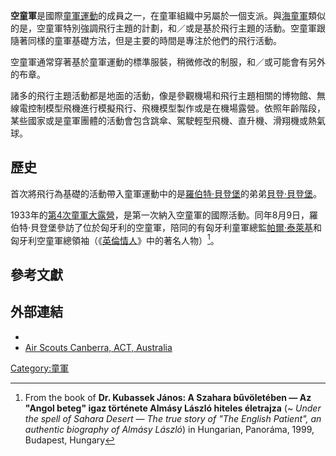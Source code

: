 {{Scout Portal}}

'''空童軍'''是國際[[童軍運動|童軍運動]]的成員之一，在童軍組織中另屬於一個支派。與[[海童軍|海童軍]]類似的是，空童軍特別強調飛行主題的計劃，和／或是基於飛行主題的活動。空童軍跟隨著同樣的童軍基礎方法，但是主要的時間是專注於他們的飛行活動。 

空童軍通常穿著基於童軍運動的標準服裝，稍微修改的制服，和／或可能會有另外的布章。

諸多的飛行主題活動都是地面的活動，像是參觀機場和飛行主題相關的博物館、無線電控制模型飛機進行模擬飛行、飛機模型製作或是在機場露營。依照年齡階段，某些國家或是童軍團體的活動會包含跳傘、駕駛輕型飛機、直升機、滑翔機或熱氣球。

==歷史==
首次將飛行為基礎的活動帶入童軍運動中的是[[羅伯特·貝登堡|羅伯特·貝登堡]]的弟弟[[貝登·貝登堡|貝登·貝登堡]]。

1933年的[[第4次童軍大露營|第4次童軍大露營]]，是第一次納入空童軍的國際活動。同年8月9日，羅伯特·貝登堡參訪了位於匈牙利的空童軍，陪同的有匈牙利童軍總監[[帕爾·泰萊基|帕爾·泰萊基]]和匈牙利空童軍總領袖{{le|拉茲洛·阿馬希|László Almásy}}（《[[英倫情人|英倫情人]]》中的著名人物）<ref>From the book of '''Dr. Kubassek János: A Szahara bűvöletében — Az "Angol beteg" igaz története Almásy László hiteles életrajza''' (~ ''Under the spell of Sahara Desert — The true story of "The English Patient", an authentic biography of Almásy László'') in Hungarian, Panoráma, 1999, Budapest, Hungary</ref>。

==參考文獻==
{{reflist}}

==外部連結==
*{{cite web|url=http://www.scouting.milestones.btinternet.co.uk/airscouts.htm |title=The Early History of Air Scouting |archiveurl=https://archive.is/20120912095905/http://www.scouting.milestones.btinternet.co.uk/airscouts.htm |archivedate=2012-09-12 |deadurl=yes }}
*[http://www.airscouts.com.au/ Air Scouts Canberra, ACT, Australia] {{Wayback|url=http://www.airscouts.com.au/ |date=20210312235957 }}

{{Scouting}}

[[Category:童軍|Category:童軍]]